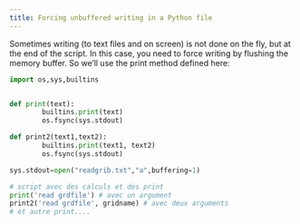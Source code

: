 ```yaml
---
title: Forcing unbuffered writing in a Python file
---
```


Sometimes writing (to text files and on screen) is not done on the fly, but at the end of the script. In this case, you need to force writing by flushing the memory buffer. So we'll use the print method defined here:


```python
import os,sys,builtins


def print(text):
        builtins.print(text)
        os.fsync(sys.stdout)

def print2(text1,text2):
        builtins.print(text1, text2)
        os.fsync(sys.stdout)

sys.stdout=open("readgrib.txt","a",buffering=1)

# script avec des calculs et des print
print('read grdfile') # avec un argument
print2('read grdfile', gridname) # avec deux arguments
# et autre print.... 
```
